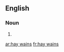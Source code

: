 {{also|haywains}}
==English==

===Noun===
{{head|en|noun plural form|head=[[hay]] [[wain]]s}}

# {{plural of|hay wain|lang=en}}

[[ar:hay wains]]
[[fr:hay wains]]